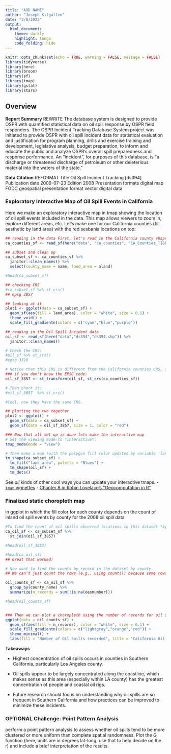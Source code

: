 ```yaml
---
title: "ADD NAME"
author: "Joseph Kilgallen"
date: "3/8/2022"
output: 
  html_document:
    theme: darkly
    highlight: tango
    code_folding: hide
---
```


```r
knitr::opts_chunk$set(echo = TRUE, warning = FALSE, message = FALSE)
library(tidyverse)
library(here)
library(broom)
library(sf)
library(tmap)
library(gstat)
library(stars)
```

## Overview
**Report Summary** REWRITE
The database system is designed to provide OSPR with quantified statistical data on oil spill response by OSPR field responders. The OSPR Incident Tracking Database System project was initiated to provide OSPR with oil spill incident data for statistical evaluation and justification for program planning, drills and exercise training and development, legislative analysis, budget preparation, to inform and educate the public and analyze OSPR's overall spill preparedness and response performance. An "incident", for purposes of this database, is "a discharge or threatened discharge of petroleum or other deleterious material into the waters of the state."

**Data Citation** REFORMAT
Title Oil Spill Incident Tracking [ds394]
Publication date 2009-07-23
Edition 2008
Presentation formats digital map
FGDC geospatial presentation format vector digital data

### Exploratory Interactive Map of Oil Spill Events in California
Here we make an exploratory interactive map in tmap showing the location of oil spill events included in the data. This map allows viewers to zoom in, explore different areas, etc. Let's make one for our California counties (fill aesthetic by land area) with the red sesbania locations on top:

```r
## reading in the data First, let's read in the California county shapefile:
ca_counties_sf <- read_sf(here("data", "ca_counties", "CA_Counties_TIGER2016.shp"))

## subset and clean up
ca_subset_sf <- ca_counties_sf %>% 
  janitor::clean_names() %>%
  select(county_name = name, land_area = aland)

#head(ca_subset_sf) 

## checking CRS
#ca_subset_sf %>% st_crs()
## epsg 3857

## looking at it
plot1 <- ggplot(data = ca_subset_sf) +
  geom_sf(aes(fill = land_area), color = "white", size = 0.1) +
  theme_void() +
  scale_fill_gradientn(colors = c("cyan","blue","purple"))

## reading in the Oil Spill Incident data
oil_sf <- read_sf(here("data","ds394","ds394.shp")) %>%
  janitor::clean_names()

# Check the CRS:
#oil_sf %>% st_crs()
#epsg 3310

# Notice that this CRS is different from the California counties CRS, so we'll want to update it to match. Use `st_transform()` to update the CRS:
### if you don't know the EPSG code:
oil_sf_3857 <- st_transform(oil_sf, st_crs(ca_counties_sf))

# Then check it: 
#oil_sf_3857  %>% st_crs()

#Cool, now they have the same CRS. 

## plotting the two together
plot2 <- ggplot() +
  geom_sf(data = ca_subset_sf) +
  geom_sf(data = oil_sf_3857, size = 1, color = "red")

### Now that all set up is done lets make the interactive map
# Set the viewing mode to "interactive":
tmap_mode(mode = "view")

# Then make a map (with the polygon fill color updated by variable 'land_area', updating the color palette to "BuGn"), then add another shape layer for the oil spill records (added as dots):
tm_shape(ca_subset_sf) +
  tm_fill("land_area", palette = "Blues") +
  tm_shape(oil_sf) +
  tm_dots()
```
See *all* kinds of other cool ways you can update your interactive tmaps. 
- [`tmap` vignettes](https://cran.r-project.org/web/packages/tmap/vignettes/tmap-getstarted.html)
- [Chapter 8 in Robin Lovelace's "Geocomputation in R"](https://geocompr.robinlovelace.net/adv-map.html#interactive-maps)

### Finalized static choropleth map 
in ggplot in which the fill color for each county depends on the count of inland oil spill events by county for the 2008 oil spill data


```r
#To find the count of oil spills observed locations in this dataset *by county*. need to use`st_join()` to combine the two spatial datasets
ca_oil_sf <- ca_subset_sf %>% 
  st_join(oil_sf_3857)

#head(oil_sf_3857)

#head(ca_oil_sf)
## Great that worked!

# Now want to find the counts by record in the dataset by county.  
## We can't just count the rows (e.g., using count()) because some rows are counties with no records (and sesbania information is all NAs)

oil_counts_sf <- ca_oil_sf %>% 
  group_by(county_name) %>%
  summarize(n_records = sum(!is.na(oesnumber)))

#head(oil_counts_sf)


### Then we can plot a choropleth using the number of records for oil spills as the fill color 
ggplot(data = oil_counts_sf) +
  geom_sf(aes(fill = n_records), color = "white", size = 0.1) +
  scale_fill_gradientn(colors = c("lightgray","orange","red")) +
  theme_minimal() +
  labs(fill = "Number of Oil Spills recorded", title = "California Oil Spills By County in 2008")
```
**Takeaways** 

- Highest concentration of oil spills occurs in counties in Southern California, particularly Los Angeles county.

- Oil spills appear to be largely concentrated along the coastline, which makes sense as this area (especially within LA county) has the greatest concentration of people and coastal oil rigs.

- Future research should focus on understanding why oil spills are so frequent in Southern California and how practices can be improved to minimize these incidents.

### OPTIONAL Challenge: Point Pattern Analysis
perform a point pattern analysis to assess whether oil spills tend to be more clustered or more uniform than complete spatial randomness. Plot the G function (here, units are in degrees lat-long, use that to help decide on the r) and include a brief interpretation of the results.

